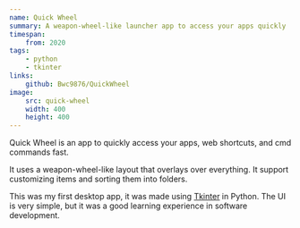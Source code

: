 ```yaml
---
name: Quick Wheel
summary: A weapon-wheel-like launcher app to access your apps quickly
timespan:
    from: 2020
tags:
    - python
    - tkinter
links:
    github: Bwc9876/QuickWheel
image:
    src: quick-wheel
    width: 400
    height: 400
---
```



Quick Wheel is an app to quickly access your apps, web shortcuts,
and cmd commands fast.

It uses a weapon-wheel-like layout that overlays over everything.
It support customizing items and sorting them into folders.

This was my first desktop app, it was made using
[Tkinter](https://docs.python.org/3/library/tkinter.html) in Python.
The UI is very simple, but it was a good learning experience in software development.

